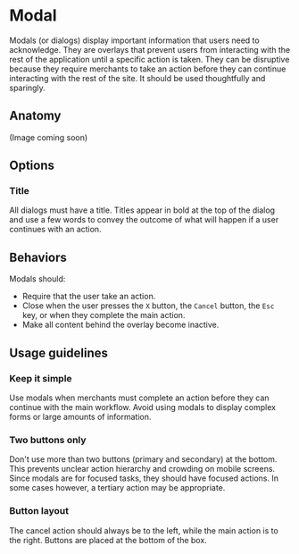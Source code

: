 # Modal

Modals (or dialogs) display important information that users need to acknowledge. They are overlays that prevent users from interacting with the rest of the application until a specific action is taken. They can be disruptive because they require merchants to take an action before they can continue interacting with the rest of the site. It should be used thoughtfully and sparingly.


## Anatomy 

(Image coming soon)

## Options

### Title
All dialogs must have a title. Titles appear in bold at the top of the dialog and use a few words to convey the outcome of what will happen if a user continues with an action.


## Behaviors

Modals should:
-   Require that the user take an action.
-   Close when the user presses the `X` button, the  `Cancel`  button, the `Esc` key, or when they complete the main action.
- Make all content behind the overlay become inactive.



## Usage guidelines

### Keep it simple
Use modals when merchants must complete an action before they can continue with the main workflow. Avoid using modals to display complex forms or large amounts of information.

### Two buttons only
Don't use more than two buttons (primary and secondary) at the bottom. This prevents unclear action hierarchy and crowding on mobile screens. Since modals are for focused tasks, they should have focused actions. In some cases however, a  tertiary action may be appropriate.

 ### Button layout 
The cancel action should always be to the left, while the main action is to the right. Buttons are placed at the bottom of the box.
